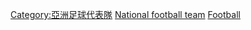 {{Cat main|寮國國家足球隊}}

[[Category:亞洲足球代表隊|Category:亞洲足球代表隊]]
[[Category:寮國足球|National football team]]
[[Category:寮國國家體育隊|Football]]